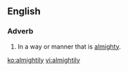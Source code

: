 ==English==

===Adverb===
{{en-adv}}

# In a way or manner that is [[almighty]].

[[ko:almightily]]
[[vi:almightily]]